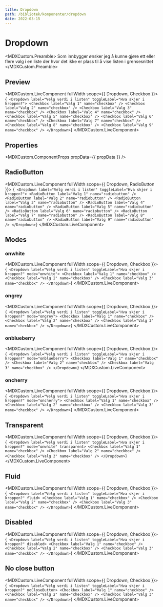 ```yaml
---
title: Dropdown
path: /bibliotek/komponenter/dropdown
date: 2022-03-15
---
```



# Dropdown

<MDXCustom.Preamble>
  Som innbygger ønsker jeg å kunne gjøre ett eller flere valg i en liste der hvor det ikke er plass til å vise listen i grensesnittet
</MDXCustom.Preamble>

## Preview

<MDXCustom.LiveComponent fullWidth scope={{ Dropdown, Checkbox }}>
  {`
    <Dropdown label="Velg verdi i listen" toggleLabel="Hva skjer i kroppen?">
      <Checkbox label="Valg 1" name="checkbox" />
      <Checkbox label="Valg 2" name="checkbox" />
      <Checkbox label="Valg 3" name="checkbox" />
      <Checkbox label="Valg 4" name="checkbox" />
      <Checkbox label="Valg 5" name="checkbox" />
      <Checkbox label="Valg 6" name="checkbox" />
      <Checkbox label="Valg 7" name="checkbox" />
      <Checkbox label="Valg 8" name="checkbox" />
      <Checkbox label="Valg 9" name="checkbox" />
    </Dropdown>`}
</MDXCustom.LiveComponent>

## Properties

<MDXCustom.ComponentProps propData={{ propData }} />

## RadioButton

<MDXCustom.LiveComponent fullWidth scope={{ Dropdown, RadioButton }}>
  {`
    <Dropdown label="Velg verdi i listen" toggleLabel="Hva skjer i kroppen?">
      <RadioButton label="Valg 1" name="radiobutton" />
      <RadioButton label="Valg 2" name="radiobutton" />
      <RadioButton label="Valg 3" name="radiobutton" />
      <RadioButton label="Valg 4" name="radiobutton" />
      <RadioButton label="Valg 5" name="radiobutton" />
      <RadioButton label="Valg 6" name="radiobutton" />
      <RadioButton label="Valg 7" name="radiobutton" />
      <RadioButton label="Valg 8" name="radiobutton" />
      <RadioButton label="Valg 9" name="radiobutton" />
    </Dropdown>`}
</MDXCustom.LiveComponent>

## Modes

### onwhite

<MDXCustom.LiveComponent fullWidth scope={{ Dropdown, Checkbox }}>
  {`
    <Dropdown label="Velg verdi i listen" toggleLabel="Hva skjer i kroppen?" mode="onwhite">
      <Checkbox label="Valg 1" name="checkbox" />
      <Checkbox label="Valg 2" name="checkbox" />
      <Checkbox label="Valg 3" name="checkbox" />
    </Dropdown>`}
</MDXCustom.LiveComponent>

### ongrey

<MDXCustom.LiveComponent fullWidth scope={{ Dropdown, Checkbox }}>
  {`
    <Dropdown label="Velg verdi i listen" toggleLabel="Hva skjer i kroppen?" mode="ongrey">
      <Checkbox label="Valg 1" name="checkbox" />
      <Checkbox label="Valg 2" name="checkbox" />
      <Checkbox label="Valg 3" name="checkbox" />
    </Dropdown>`}
</MDXCustom.LiveComponent>

### onblueberry

<MDXCustom.LiveComponent fullWidth scope={{ Dropdown, Checkbox }}>
  {`
    <Dropdown label="Velg verdi i listen" toggleLabel="Hva skjer i kroppen?" mode="onblueberry">
      <Checkbox label="Valg 1" name="checkbox" />
      <Checkbox label="Valg 2" name="checkbox" />
      <Checkbox label="Valg 3" name="checkbox" />
    </Dropdown>`}
</MDXCustom.LiveComponent>

### oncherry

<MDXCustom.LiveComponent fullWidth scope={{ Dropdown, Checkbox }}>
  {`
    <Dropdown label="Velg verdi i listen" toggleLabel="Hva skjer i kroppen?" mode="oncherry">
      <Checkbox label="Valg 1" name="checkbox" />
      <Checkbox label="Valg 2" name="checkbox" />
      <Checkbox label="Valg 3" name="checkbox" />
    </Dropdown>`}
</MDXCustom.LiveComponent>

## Transparent

<MDXCustom.LiveComponent fullWidth scope={{ Dropdown, Checkbox }}>
  {`
    <Dropdown label="Velg verdi i listen" toggleLabel="Hva skjer i kroppen?" mode="onwhite" transparent>
      <Checkbox label="Valg 1" name="checkbox" />
      <Checkbox label="Valg 2" name="checkbox" />
      <Checkbox label="Valg 3" name="checkbox" />
    </Dropdown>`}
</MDXCustom.LiveComponent>

## Fluid

<MDXCustom.LiveComponent fullWidth scope={{ Dropdown, Checkbox }}>
  {`
    <Dropdown label="Velg verdi i listen" toggleLabel="Hva skjer i kroppen?" fluid>
      <Checkbox label="Valg 1" name="checkbox" />
      <Checkbox label="Valg 2" name="checkbox" />
      <Checkbox label="Valg 3" name="checkbox" />
    </Dropdown>`}
</MDXCustom.LiveComponent>

## Disabled

<MDXCustom.LiveComponent fullWidth scope={{ Dropdown, Checkbox }}>
  {`
    <Dropdown label="Velg verdi i listen" toggleLabel="Hva skjer i kroppen?" disabled>
      <Checkbox label="Valg 1" name="checkbox" />
      <Checkbox label="Valg 2" name="checkbox" />
      <Checkbox label="Valg 3" name="checkbox" />
    </Dropdown>`}
</MDXCustom.LiveComponent>

## No close button

<MDXCustom.LiveComponent fullWidth scope={{ Dropdown, Checkbox }}>
  {`
    <Dropdown label="Velg verdi i listen" toggleLabel="Hva skjer i kroppen?" noCloseButton>
      <Checkbox label="Valg 1" name="checkbox" />
      <Checkbox label="Valg 2" name="checkbox" />
      <Checkbox label="Valg 3" name="checkbox" />
    </Dropdown>`}
</MDXCustom.LiveComponent>
